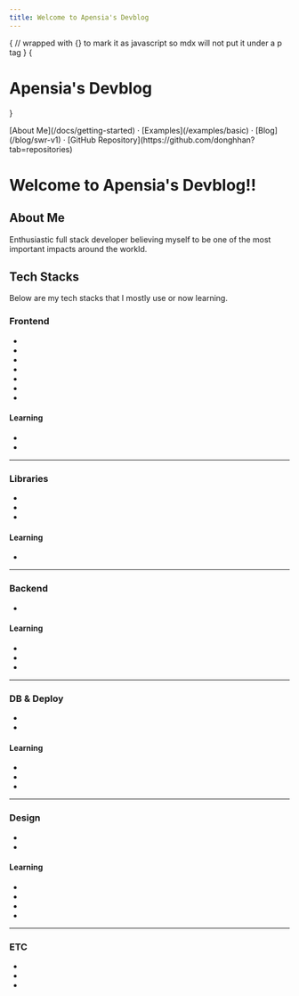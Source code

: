 ```yaml
---
title: Welcome to Apensia's Devblog
---
```



{
// wrapped with {} to mark it as javascript so mdx will not put it under a p tag
}
{<h1 className="text-center font-extrabold md:text-5xl mt-8">Apensia's Devblog</h1>}

<div className="mt-16 mb-20 text-center">
  [About Me](/docs/getting-started) · [Examples](/examples/basic) · [Blog](/blog/swr-v1) · [GitHub Repository](https://github.com/donghhan?tab=repositories)
</div>

# Welcome to Apensia's Devblog!!

## About Me

Enthusiastic full stack developer believing myself to be one of the most important impacts around the workld.

## Tech Stacks

Below are my tech stacks that I mostly use or now learning.

### Frontend

<ul className="wrapper">
  <li id="html"><SiHtml5 /></li>
  <li id="css"><SiCss3 /></li>
  <li id="sass"><DiSass /></li>
  <li id="javascript"><SiJavascript/></li>
  <li id="typescript"><SiTypescript/></li>
  <li id="react"><SiReact /></li>
  <li id="gatsby"><SiGatsby/></li>
</ul>

#### Learning

<ul className="wrapper">
  <li id="next"><SiNextdotjs/></li>
  <li id="svelte"><SiSvelte/></li>
</ul>

<hr/>

### Libraries

<ul className="wrapper">
  <li id="styled-components"><SiStyledcomponents/></li>
  <li id="react-router"><SiReactrouter/></li>
  <li id="jwt"><SiJsonwebtokens/></li>
</ul>

#### Learning

<ul className="wrapper">
  <li id="three-js"><SiThreedotjs/></li>
</ul>

<hr/>

### Backend

<ul className="wrapper">
  <li id="express"><SiExpress/></li>
</ul>

#### Learning

<ul className="wrapper">
  <li id="graphql"><SiGraphql /></li>
  <li id="django"><SiDjango/></li>
  <li id="apollo-graphql"><SiApollographql/></li>
</ul>

<hr/>

### DB & Deploy

<ul className="wrapper">
  <li id="heroku"><SiHeroku/></li>
  <li id="vercel"><SiVercel/></li>
</ul>

#### Learning

<ul className="wrapper">
  <li id="aws"><SiAmazonaws/></li>
  <li id="postgresql"><SiPostgresql/></li>
  <li id="prisma"><SiPrisma/></li>
</ul>

<hr/>

### Design

<ul className="wrapper">
  <li id="figma"><SiFigma/></li>
  <li id="premiere-pro"><SiAdobepremierepro/></li>
</ul>

#### Learning

<ul className="wrapper">
  <li id="after-effects"><SiAdobeaftereffects/></li>
  <li id="photoshop"><SiAdobephotoshop/></li>
  <li id="illustrator"><SiAdobeillustrator/></li>
  <li id="blender"><SiBlender/></li>
</ul>

<hr/>

### ETC

<ul className="wrapper">
  <li id="notion"><SiNotion/></li>
  <li id="slack"><SiSlack/></li>
  <li id="confluence"><SiConfluence/></li>
</ul>
